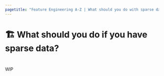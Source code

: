 ```yaml
---
pagetitle: "Feature Engineering A-Z | What should you do with sparse data?"
---
```


# 🏗️ What should you do if you have sparse data? {#sec-sparse}

::: {style="visibility: hidden; height: 0px;"}
## What should you do if you have sparse data?
:::

WIP
